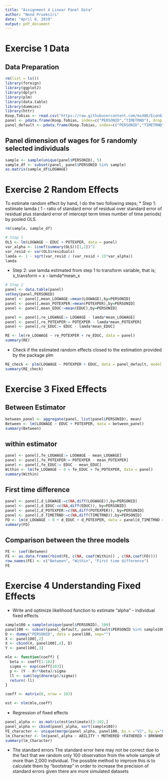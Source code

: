 ---
title: "Assignment 4 Linear Panel Data"
author: "Nond Prueksiri"
date: "April 8, 2019"
output: pdf_document
---

# Exercise 1 Data
## Data Preparation
```{r setup, echo=FALSE}
rm(list = ls())
library(foreign)
library(ggplot2)
library(dplyr)
library(plm)
library(data.table)
library(dummies)
library(httr)
Koop.Tobias <- read.csv("https://raw.githubusercontent.com/ms486/Econ613/master/Assignments/A4/Koop-Tobias.csv")
panel <- pdata.frame(Koop.Tobias, index=c("PERSONID","TIMETRND"), drop.index=FALSE, row.names=TRUE)
panel_default <- pdata.frame(Koop.Tobias, index=c("PERSONID","TIMETRND"), drop.index=FALSE, row.names=TRUE)
```

## Panel dimension of wages for 5 randomly selected individuals
```{r 1.Sample Data}
sample <- sample(unique(panel$PERSONID), 5)
sample_df <- subset(panel, panel$PERSONID %in% sample)
as.matrix(sample_df$LOGWAGE)

```


# Exercise 2 Random Effects
To estimate random effect by hand, I do the two following steps;
* Step 1: estimate lamda ( 1 - ratio of standard error of residual over standard error of residual plus standard error
of intercept term times number of time periods) by pooled OLS

```{r 2A Random Effects, warning= FALSE}

rm(sample, sample_df)

# Step 1
OLS <- lm(LOGWAGE ~ EDUC + POTEXPER, data = panel)
var_alpha <- (coef(summary(OLS))[1,2])^2
var_resid <- var(OLS$residuals)
lamda <- 1 - sqrt(var_resid / (var_resid + 15*var_alpha))
lamda
```

* Step 2: use lamda estimated from step 1 to transform variable, that is; x_transform = x - lamda*mean_x

``` {r 2B Random Effects, warning= FALSE}
# Step 2
panel <- data.table(panel)
setkey(panel,PERSONID)
panel <- panel[,mean_LOGWAGE:=mean(LOGWAGE),by=PERSONID]
panel <- panel[,mean_POTEXPER:=mean(POTEXPER),by=PERSONID]
panel <- panel[,mean_EDUC:=mean(EDUC),by=PERSONID]

panel <- panel[,re_LOGWAGE:= LOGWAGE - lamda*mean_LOGWAGE]
panel <- panel[,re_POTEXPER:= POTEXPER - lamda*mean_POTEXPER]
panel <- panel[,re_EDUC:= EDUC - lamda*mean_EDUC]

RE <- lm(re_LOGWAGE ~ re_POTEXPER + re_EDUC, data = panel)
summary(RE)
```

* Check if the estimated random effects closed to the estimation provided by the package plm
```{r 2C Check}
RE_check <- plm(LOGWAGE ~ POTEXPER + EDUC, data = panel_default, model = "random")
summary(RE_check)

```

# Exercise 3 Fixed Effects

## Between Estimator
```{r 3A Fixed Effects, warning= FALSE}

between_panel <- aggregate(panel, list(panel$PERSONID), mean)
Between <- lm(LOGWAGE ~ EDUC + POTEXPER, data = between_panel)
summary(Between)
```

## within estimator
```{r 3B Fixed Effects, warning= FALSE}
panel <- panel[,fe_LOGWAGE:= LOGWAGE - mean_LOGWAGE]
panel <- panel[,fe_POTEXPER:= POTEXPER - mean_POTEXPER]
panel <- panel[,fe_EDUC:= EDUC - mean_EDUC]
Within <- lm(fe_LOGWAGE ~ 0 + fe_EDUC + fe_POTEXPER, data = panel)
summary(Within)
```

## First time difference
```{r 3C Fixed Effects, warning= FALSE} 

panel <- panel[,d_LOGWAGE:=c(NA,diff(LOGWAGE)),by=PERSONID]
panel <- panel[,d_EDUC:=c(NA,diff(EDUC)), by=PERSONID]
panel <- panel[,d_POTEXPER:=c(NA,diff(POTEXPER)), by=PERSONID]
panel <- panel[,d_TIMETRND:=c(NA,diff(TIMETRND)),by=PERSONID]
FD <- lm(d_LOGWAGE ~ 0 + d_EDUC + d_POTEXPER, data = panel[d_TIMETRND == 1])
summary(FD)
```
## Comparison between the three models
```{r 3D Comaprison}
FE <- coef(Between)
FE <- as.data.frame(rbind(FE, c(NA, coef(Within)) , c(NA,coef(FD))))  
row.names(FE) <- c("Between", "Within", "First time difference")
FE
```

# Exercise 4 Understanding Fixed Effects

* Write and optimize likelihood function to estimate "alpha" - individual fixed effects

```{r 4, warning= FALSE}

sample100 = sample(unique(panel$PERSONID), 100)
panel100 <- subset(panel_default, panel_default$PERSONID %in% sample100)
D <- dummy("PERSONID", data = panel100, sep="")
X <- panel100[,2]
X <- cbind(X, panel100[,4], D)
Y <- panel100[,3]

mle <- function(coeff) {
  beta <- coeff[1:102]
  sigma <- exp(coeff[103])
  p <- (Y - X%*%beta)/sigma
  ll <- sum(log(dnorm(p)/sigma))
  return(-ll)
}

coeff <- matrix(0, nrow = 103)

est <- nlm(mle,coeff)
```

* Regression of fixed effects
```{r 4B}
panel_alpha <- as.matrix(est$estimate)[3:102,]
panel_alpha <- cbind(panel_alpha, sort(sample100))
FE_character <- unique(merge(panel_alpha, panel100, by.x ="V2", by.y="PERSONID")[,-(3:6)])
lm_Character <- lm(panel_alpha ~ ABILITY + MOTHERED +FATHERED + BRKNHOME + SIBLINGS, data=FE_character)
summary(lm_Character)
```

* The standard errors
The standard error here may not be correct due to the fact that we random only 100 observation 
from the whole sample of more than 2,000 individual. The possible method to improve this is to
calculate them by "bootstrap" in order to increase the precision of standard errors given there are
more simulated datasets


